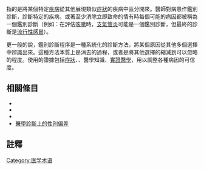 指的是將某個特定[[疾病|疾病]]從其他展現類似[[症狀|症狀]]的疾病中區分開來。醫師對病患作鑑別診斷，診斷特定的疾病，或著至少消除立即致命的情有時每個可能的病因都被稱為一個鑑別診斷（例如：在評估[[咳嗽|咳嗽]]時，[[支氣管炎|支氣管炎]]可能是一個鑑別診斷，但最終的診斷是[[流行性感冒|流行性感冒]]）。

更一般的說，鑑別診斷程序是一種系統化的診斷方法，將某個原因從其他多個選擇中辨識出來。這種方法本質上是消去的過程，或者是將其他選擇的{{tsl|en|probability|可信機率}}縮減到可以忽略的程度。使用的證據包括[[症狀|症狀]]、{{tsl|en|family history|家族病史}}、醫學知識、[[實證醫學|實證醫學]]，用以調整各種病因的可信度。

==相關條目==
*{{le|共生病症|Comorbidity}}
*{{le|排除診斷|Diagnosis of exclusion}}
*{{le|雙重診斷|Dual diagnosis}}
*[[醫學診斷上的性別偏差|醫學診斷上的性別偏差]]

==註釋==
{{reflist}}

{{Medical terms to describe disease conditions}}

[[Category:医学术语|Category:医学术语]]